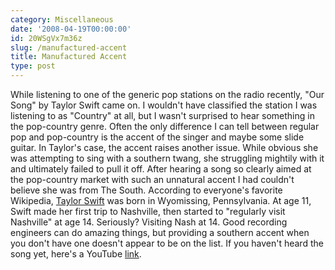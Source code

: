```yaml
---
category: Miscellaneous
date: '2008-04-19T00:00:00'
id: 20WSgVx7m36z
slug: /manufactured-accent
title: Manufactured Accent
type: post
---
```


While listening to one of the generic pop stations on the radio
recently, "Our Song" by Taylor Swift came on. I wouldn't have
classified the station I was listening to as "Country" at all, but
I wasn't surprised to hear something in the pop-country genre.
Often the only difference I can tell between regular pop and
pop-country is the accent of the singer and maybe some slide
guitar. In Taylor's case, the accent raises another issue. While
obvious she was attempting to sing with a southern twang, she
struggling mightily with it and ultimately failed to pull it off.
After hearing a song so clearly aimed at the pop-country market
with such an unnatural accent I had couldn't believe she was from
The South. According to everyone's favorite Wikipedia,
[Taylor Swift](http://en.wikipedia.org/wiki/Taylor_Swift) was born
in Wyomissing, Pennsylvania. At age 11, Swift made her first trip
to Nashville, then started to "regularly visit Nashville" at age
14. Seriously? Visiting Nash at 14. Good recording engineers can do
amazing things, but providing a southern accent when you don't have
one doesn't appear to be on the list. If you haven't heard the song
yet, here's a YouTube
[link](http://www.youtube.com/watch?v=G6s5cxBN8mA).